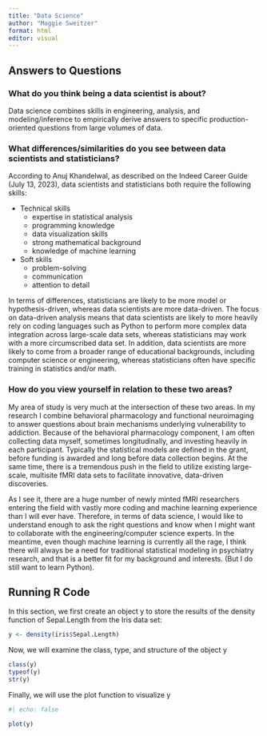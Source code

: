 ```yaml
---
title: "Data Science"
author: "Maggie Sweitzer"
format: html
editor: visual
---
```


## Answers to Questions

### What do you think being a data scientist is about?

Data science combines skills in engineering, analysis, and modeling/inference to empirically derive answers to specific production-oriented questions from large volumes of data.

### What differences/similarities do you see between data scientists and statisticians?

According to Anuj Khandelwal, as described on the Indeed Career Guide (July 13, 2023), data scientists and statisticians both require the following skills:

-   Technical skills
    -   expertise in statistical analysis
    -   programming knowledge
    -   data visualization skills
    -   strong mathematical background
    -   knowledge of machine learning
    
-   Soft skills
    -   problem-solving
    -   communication
    -   attention to detail

In terms of differences, statisticians are likely to be more model or hypothesis-driven, whereas data scientists are more data-driven. The focus on data-driven analysis means that data scientists are likely to more heavily rely on coding languages such as Python to perform more complex data integration across large-scale data sets, whereas statisticians may work with a more circumscribed data set. In addition, data scientists are more likely to come from a broader range of educational backgrounds, including computer science or engineering, whereas statisticians often have specific training in statistics and/or math.

### How do you view yourself in relation to these two areas?

My area of study is very much at the intersection of these two areas. In my research I combine behavioral pharmacology and functional neuroimaging to answer questions about brain mechanisms underlying vulnerability to addiction. Because of the behavioral pharmacology component, I am often collecting data myself, sometimes longitudinally, and investing heavily in each participant. Typically the statistical models are defined in the grant, before funding is awarded and long before data collection begins. At the same time, there is a tremendous push in the field to utilize existing large-scale, multisite fMRI data sets to facilitate innovative, data-driven discoveries.

As I see it, there are a huge number of newly minted fMRI researchers entering the field with vastly more coding and machine learning experience than I will ever have. Therefore, in terms of data science, I would like to understand enough to ask the right questions and know when I might want to collaborate with the engineering/computer science experts. In the meantime, even though machine learning is currently all the rage, I think there will always be a need for traditional statistical modeling in psychiatry research, and that is a better fit for my background and interests. (But I do still want to learn Python).

## Running R Code

In this section, we first create an object y to store the results of the density function of Sepal.Length from the Iris data set:

```r
y <- density(iris$Sepal.Length)
```

Now, we will examine the class, type, and structure of the object y

```r
class(y)
typeof(y)
str(y)
```

Finally, we will use the plot function to visualize y

```r
#| echo: false

plot(y)
```
